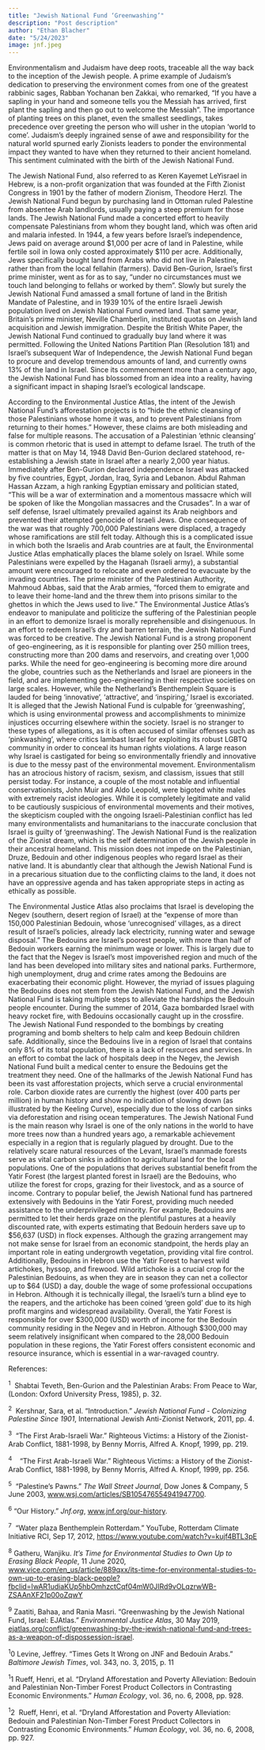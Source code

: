 ```yaml
---
title: "Jewish National Fund ‘Greenwashing’"
description: "Post description"
author: "Ethan Blacher"
date: "5/24/2023"
image: jnf.jpeg
---
```


Environmentalism and Judaism have deep roots, traceable all the way back to the inception of the Jewish people. A prime example of Judaism's dedication to preserving the environment comes from one of the greatest rabbinic sages, Rabban Yochanan ben Zakkai, who remarked, "If you have a sapling in your hand and someone tells you the Messiah has arrived, first plant the sapling and then go out to welcome the Messiah". The importance of planting trees on this planet, even the smallest seedlings, takes precedence over greeting the person who will usher in the utopian 'world to come'. Judaism's deeply ingrained sense of awe and responsibility for the natural world spurned early Zionists leaders to ponder the environmental impact they wanted to have when they returned to their ancient homeland. This sentiment culminated with the birth of the Jewish National Fund.

The Jewish National Fund, also referred to as Keren Kayemet LeYisrael in Hebrew, is a non-profit organization that was founded at the Fifth Zionist Congress in 1901 by the father of modern Zionism, Theodore Herzl. The Jewish National Fund begun by purchasing land in Ottoman ruled Palestine from absentee Arab landlords, usually paying a steep premium for those lands. The Jewish National Fund made a concerted effort to heavily compensate Palestinians from whom they bought land, which was often arid and malaria infested. In 1944, a few years before Israel's independence, Jews paid on average around \$1,000 per acre of land in Palestine, while fertile soil in Iowa only costed approximately \$110 per acre. Additionally, Jews specifically bought land from Arabs who did not live in Palestine, rather than from the local fellahin (farmers). David Ben-Gurion, Israel's first prime minister, went as for as to say, "under no circumstances must we touch land belonging to fellahs or worked by them". Slowly but surely the Jewish National Fund amassed a small fortune of land in the British Mandate of Palestine, and in 1939 10% of the entire Israeli Jewish population lived on Jewish National Fund owned land. That same year, Britain's prime minister, Neville Chamberlin, instituted quotas on Jewish land acquisition and Jewish immigration. Despite the British White Paper, the Jewish National Fund continued to gradually buy land where it was permitted. Following the United Nations Partition Plan (Resolution 181) and Israel's subsequent War of Independence, the Jewish National Fund began to procure and develop tremendous amounts of land, and currently owns 13% of the land in Israel. Since its commencement more than a century ago, the Jewish National Fund has blossomed from an idea into a reality, having a significant impact in shaping Israel's ecological landscape.

According to the Environmental Justice Atlas, the intent of the Jewish National Fund's afforestation projects is to "hide the ethnic cleansing of those Palestinians whose home it was, and to prevent Palestinians from returning to their homes." However, these claims are both misleading and false for multiple reasons. The accusation of a Palestinian 'ethnic cleansing' is common rhetoric that is used in attempt to defame Israel. The truth of the matter is that on May 14, 1948 David Ben-Gurion declared statehood, re-establishing a Jewish state in Israel after a nearly 2,000 year hiatus. Immediately after Ben-Gurion declared independence Israel was attacked by five countries, Egypt, Jordan, Iraq, Syria and Lebanon. Abdul Rahman Hassan Azzam, a high ranking Egyptian emissary and politician stated, "This will be a war of extermination and a momentous massacre which will be spoken of like the Mongolian massacres and the Crusades". In a war of self defense, Israel ultimately prevailed against its Arab neighbors and prevented their attempted genocide of Israeli Jews. One consequence of the war was that roughly 700,000 Palestinians were displaced, a tragedy whose ramifications are still felt today. Although this is a complicated issue in which both the Israelis and Arab countries are at fault, the Environmental Justice Atlas emphatically places the blame solely on Israel. While some Palestinians were expelled by the Haganah (Israeli army), a substantial amount were encouraged to relocate and even ordered to evacuate by the invading countries. The prime minister of the Palestinian Authority, Mahmoud Abbas, said that the Arab armies, "forced them to emigrate and to leave their home-land and the threw them into prisons similar to the ghettos in which the Jews used to live." The Environmental Justice Atlas's endeavor to manipulate and politicize the suffering of the Palestinian people in an effort to demonize Israel is morally reprehensible and disingenuous. In an effort to redeem Israel's dry and barren terrain, the Jewish National Fund was forced to be creative. The Jewish National Fund is a strong proponent of geo-engineering, as it is responsible for planting over 250 million trees, constructing more than 200 dams and reservoirs, and creating over 1,000 parks. While the need for geo-engineering is becoming more dire around the globe, countries such as the Netherlands and Israel are pioneers in the field, and are implementing geo-engineering in their respective societies on large scales. However, while the Netherland's Benthemplein Square is lauded for being 'innovative', 'attractive', and 'inspiring,' Israel is excoriated. It is alleged that the Jewish National Fund is culpable for 'greenwashing', which is using environmental prowess and accomplishments to minimize injustices occurring elsewhere within the society. Israel is no stranger to these types of allegations, as it is often accused of similar offenses such as 'pinkwashing', where critics lambast Israel for exploiting its robust LGBTQ community in order to conceal its human rights violations. A large reason why Israel is castigated for being so environmentally friendly and innovative is due to the messy past of the environmental movement. Environmentalism has an atrocious history of racism, sexism, and classism, issues that still persist today. For instance, a couple of the most notable and influential conservationists, John Muir and Aldo Leopold, were bigoted white males with extremely racist ideologies. While it is completely legitimate and valid to be cautiously suspicious of environmental movements and their motives, the skepticism coupled with the ongoing Israeli-Palestinian conflict has led many environmentalists and humanitarians to the inaccurate conclusion that Israel is guilty of 'greenwashing'. The Jewish National Fund is the realization of the Zionist dream, which is the self determination of the Jewish people in their ancestral homeland. This mission does not impede on the Palestinian, Druze, Bedouin and other indigenous peoples who regard Israel as their native land. It is abundantly clear that although the Jewish National Fund is in a precarious situation due to the conflicting claims to the land, it does not have an oppressive agenda and has taken appropriate steps in acting as ethically as possible.

The Environmental Justice Atlas also proclaims that Israel is developing the Negev (southern, desert region of Israel) at the "expense of more than 150,000 Palestinian Bedouin, whose 'unrecognised' villages, as a direct result of Israel's policies, already lack electricity, running water and sewage disposal." The Bedouins are Israel's poorest people, with more than half of Bedouin workers earning the minimum wage or lower. This is largely due to the fact that the Negev is Israel's most impoverished region and much of the land has been developed into military sites and national parks. Furthermore, high unemployment, drug and crime rates among the Bedouins are exacerbating their economic plight. However, the myriad of issues plaguing the Bedouins does not stem from the Jewish National Fund, and the Jewish National Fund is taking multiple steps to alleviate the hardships the Bedouin people encounter. During the summer of 2014, Gaza bombarded Israel with heavy rocket fire, with Bedouins occasionally caught up in the crossfire. The Jewish National Fund responded to the bombings by creating programing and bomb shelters to help calm and keep Bedouin children safe. Additionally, since the Bedouins live in a region of Israel that contains only 8% of its total population, there is a lack of resources and services. In an effort to combat the lack of hospitals deep in the Negev, the Jewish National Fund built a medical center to ensure the Bedouins get the treatment they need. One of the hallmarks of the Jewish National Fund has been its vast afforestation projects, which serve a crucial environmental role. Carbon dioxide rates are currently the highest (over 400 parts per million) in human history and show no indication of slowing down (as illustrated by the Keeling Curve), especially due to the loss of carbon sinks via deforestation and rising ocean temperatures. The Jewish National Fund is the main reason why Israel is one of the only nations in the world to have more trees now than a hundred years ago, a remarkable achievement especially in a region that is regularly plagued by drought. Due to the relatively scare natural resources of the Levant, Israel's manmade forests serve as vital carbon sinks in addition to agricultural land for the local populations. One of the populations that derives substantial benefit from the Yatir Forest (the largest planted forest in Israel) are the Bedouins, who utilize the forest for crops, grazing for their livestock, and as a source of income. Contrary to popular belief, the Jewish National fund has partnered extensively with Bedouins in the Yatir Forest, providing much needed assistance to the underprivileged minority. For example, Bedouins are permitted to let their herds graze on the plentiful pastures at a heavily discounted rate, with experts estimating that Bedouin herders save up to \$56,637 (USD) in flock expenses. Although the grazing arrangement may not make sense for Israel from an economic standpoint, the herds play an important role in eating undergrowth vegetation, providing vital fire control. Additionally, Bedouins in Hebron use the Yatir Forest to harvest wild artichokes, hyssop, and firewood. Wild artichoke is a crucial crop for the Palestinian Bedouins, as when they are in season they can net a collector up to \$64 (USD) a day, double the wage of some professional occupations in Hebron. Although it is technically illegal, the Israeli's turn a blind eye to the reapers, and the artichoke has been coined 'green gold' due to its high profit margins and widespread availability. Overall, the Yatir Forest is responsible for over \$300,000 (USD) worth of income for the Bedouin community residing in the Negev and in Hebron. Although \$300,000 may seem relatively insignificant when compared to the 28,000 Bedouin population in these regions, the Yatir Forest offers consistent economic and resource insurance, which is essential in a war-ravaged country.

References:

^1^  Shabtai Teveth, Ben-Gurion and the Palestinian Arabs: From Peace to War, (London: Oxford University Press, 1985), p. 32.

^2^  Kershnar, Sara, et al. "Introduction." *Jewish National Fund - Colonizing Palestine Since 1901*, International Jewish Anti-Zionist Network, 2011, pp. 4.

^3^  "The First Arab-Israeli War." Righteous Victims: a History of the Zionist-Arab Conflict, 1881-1998, by Benny Morris, Alfred A. Knopf, 1999, pp. 219.

^4^    "The First Arab-Israeli War." Righteous Victims: a History of the Zionist-Arab Conflict, 1881-1998, by Benny Morris, Alfred A. Knopf, 1999, pp. 256.

^5^  "Palestine's Pawns." *The Wall Street Journal*, Dow Jones & Company, 5 June 2003, [www.wsj.com/articles/SB105476554941947700](http://www.wsj.com/articles/SB105476554941947700).

^6^ "Our History." *Jnf.org*, [www.jnf.org/our-history](http://www.jnf.org/our-history).

^7^  "Water plaza Benthemplein Rotterdam." YouTube, Rotterdam Climate Initiative RCI, Sep 17, 2012, <https://www.youtube.com/watch?v=kujf4BTL3pE>

^8^ Gatheru, Wanjiku. *It's Time for Environmental Studies to Own Up to Erasing Black People*, 11 June 2020, [www.vice.com/en_us/article/889qxx/its-time-for-environmental-studies-to-own-up-to-erasing-black-people?fbclid=IwAR1udiaKUp5hbOmhzctCqf04mW0JIRd9vOLqzrwWB-ZSAAnXF21p00oZqwY](http://www.vice.com/en_us/article/889qxx/its-time-for-environmental-studies-to-own-up-to-erasing-black-people?fbclid=IwAR1udiaKUp5hbOmhzctCqf04mW0JIRd9vOLqzrwWB-ZSAAnXF21p00oZqwY)

^9^ Zaatiti, Bahaa, and Rania Masri. "Greenwashing by the Jewish National Fund, Israel: EJAtlas." *Environmental Justice Atlas*, 30 May 2019, [ejatlas.org/conflict/greenwashing-by-the-jewish-national-fund-and-trees-as-a-weapon-of-dispossession-israel](http://ejatlas.org/conflict/greenwashing-by-the-jewish-national-fund-and-trees-as-a-weapon-of-dispossession-israel).

^1^0 Levine, Jeffrey. "Times Gets It Wrong on JNF and Bedouin Arabs." *Baltimore Jewish Times*, vol. 343, no. 3, 2015, p. 11

^1^1 Rueff, Henri, et al. "Dryland Afforestation and Poverty Alleviation: Bedouin and Palestinian Non-Timber Forest Product Collectors in Contrasting Economic Environments." *Human Ecology*, vol. 36, no. 6, 2008, pp. 928.

^1^2  Rueff, Henri, et al. "Dryland Afforestation and Poverty Alleviation: Bedouin and Palestinian Non-Timber Forest Product Collectors in Contrasting Economic Environments." *Human Ecology*, vol. 36, no. 6, 2008, pp. 927.
